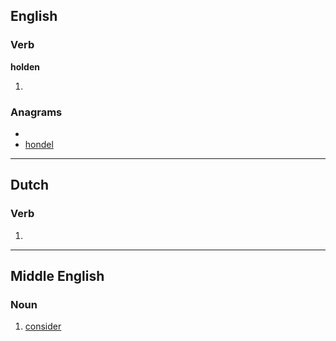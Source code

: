==English==

===Verb===
'''holden'''

# {{archaic}} {{past participle of|[[hold]]}}

===Anagrams===
* {{alphagram|dehlno}}
* [[hondel#English|hondel]]

----

==Dutch==

===Verb===
{{infl|nl}}

# {{nl-verb-form|n=pl|t=past|m=ind+subj|hollen}}

----

==Middle English==
{{attention|enm|not a noun}}

===Noun===
{{infl|enm|noun}}

# [[consider]]